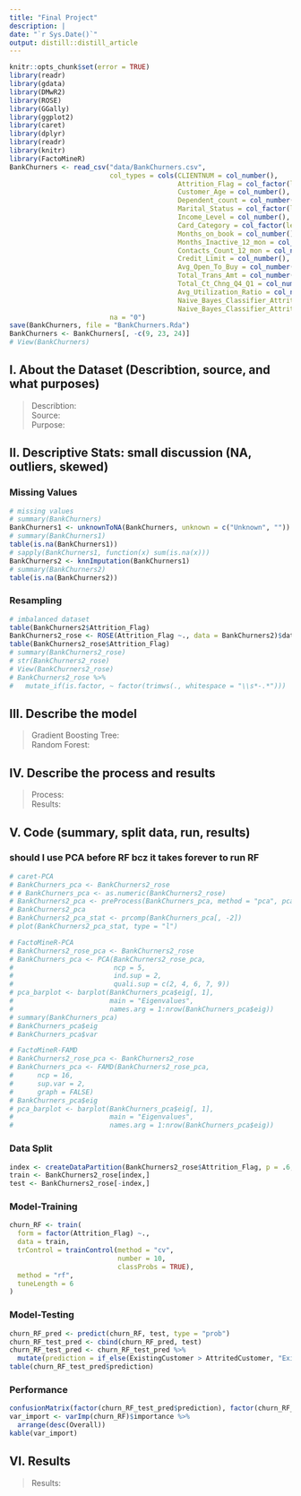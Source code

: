 ```yaml
---
title: "Final Project"
description: |
date: "`r Sys.Date()`"
output: distill::distill_article
---
```


```r
knitr::opts_chunk$set(error = TRUE)
library(readr)
library(gdata)
library(DMwR2)
library(ROSE)
library(GGally)
library(ggplot2)
library(caret)
library(dplyr)
library(readr)
library(knitr)
library(FactoMineR)
BankChurners <- read_csv("data/BankChurners.csv", 
                         col_types = cols(CLIENTNUM = col_number(), 
                                          Attrition_Flag = col_factor(levels = c()), 
                                          Customer_Age = col_number(), Gender = col_factor(levels = c()), 
                                          Dependent_count = col_number(), Education_Level = col_factor(levels = c()), 
                                          Marital_Status = col_factor(levels = c()), 
                                          Income_Level = col_number(), Income_Category = col_factor(levels = c()), 
                                          Card_Category = col_factor(levels = c()), 
                                          Months_on_book = col_number(), Total_Relationship_Count = col_number(), 
                                          Months_Inactive_12_mon = col_number(), 
                                          Contacts_Count_12_mon = col_number(), 
                                          Credit_Limit = col_number(), Total_Revolving_Bal = col_number(), 
                                          Avg_Open_To_Buy = col_number(), Total_Amt_Chng_Q4_Q1 = col_number(), 
                                          Total_Trans_Amt = col_number(), Total_Trans_Ct = col_number(), 
                                          Total_Ct_Chng_Q4_Q1 = col_number(), 
                                          Avg_Utilization_Ratio = col_number(), 
                                          Naive_Bayes_Classifier_Attrition_Flag_Card_Category_Contacts_Count_12_mon_Dependent_count_Education_Level_Months_Inactive_12_mon_1 = col_number(), 
                                          Naive_Bayes_Classifier_Attrition_Flag_Card_Category_Contacts_Count_12_mon_Dependent_count_Education_Level_Months_Inactive_12_mon_2 = col_number()), 
                         na = "0")
save(BankChurners, file = "BankChurners.Rda")
BankChurners <- BankChurners[, -c(9, 23, 24)]
# View(BankChurners)
```

## I. About the Dataset (Describtion, source, and what purposes)
> Describtion:  
> Source:  
> Purpose:  

## II. Descriptive Stats: small discussion (NA, outliers, skewed)
>  

### Missing Values
```r
# missing values
# summary(BankChurners)
BankChurners1 <- unknownToNA(BankChurners, unknown = c("Unknown", ""))
# summary(BankChurners1)
table(is.na(BankChurners1))
# sapply(BankChurners1, function(x) sum(is.na(x)))
BankChurners2 <- knnImputation(BankChurners1)
# summary(BankChurners2)
table(is.na(BankChurners2))
```

### Resampling
```r
# imbalanced dataset
table(BankChurners2$Attrition_Flag)
BankChurners2_rose <- ROSE(Attrition_Flag ~., data = BankChurners2)$data
table(BankChurners2_rose$Attrition_Flag)
# summary(BankChurners2_rose)
# str(BankChurners2_rose)
# View(BankChurners2_rose)
# BankChurners2_rose %>% 
#   mutate_if(is.factor, ~ factor(trimws(., whitespace = "\\s*-.*")))
```

## III. Describe the model
> Gradient Boosting Tree:  
> Random Forest:  

## IV. Describe the process and results
> Process:  
> Results:

## V. Code (summary, split data, run, results)

### should I use PCA before RF bcz it takes forever to run RF
```r
# caret-PCA
# BankChurners_pca <- BankChurners2_rose
# # BankChurners_pca <- as.numeric(BankChurners2_rose)
# BankChurners2_pca <- preProcess(BankChurners_pca, method = "pca", pcaComp = 12)
# BankChurners2_pca
# BankChurners2_pca_stat <- prcomp(BankChurners_pca[, -2])
# plot(BankChurners2_pca_stat, type = "l")

# FactoMineR-PCA
# BankChurners2_rose_pca <- BankChurners2_rose
# BankChurners_pca <- PCA(BankChurners2_rose_pca, 
#                         ncp = 5,
#                         ind.sup = 2,
#                         quali.sup = c(2, 4, 6, 7, 9))
# pca_barplot <- barplot(BankChurners_pca$eig[, 1], 
#                        main = "Eigenvalues", 
#                        names.arg = 1:nrow(BankChurners_pca$eig))
# summary(BankChurners_pca)
# BankChurners_pca$eig
# BankChurners_pca$var

# FactoMineR-FAMD
# BankChurners2_rose_pca <- BankChurners2_rose
# BankChurners_pca <- FAMD(BankChurners2_rose_pca, 
#      ncp = 16,
#      sup.var = 2,
#      graph = FALSE)
# BankChurners_pca$eig
# pca_barplot <- barplot(BankChurners_pca$eig[, 1], 
#                        main = "Eigenvalues", 
#                        names.arg = 1:nrow(BankChurners_pca$eig))
```

### Data Split
```r
index <- createDataPartition(BankChurners2_rose$Attrition_Flag, p = .6, list = FALSE, times = 1)
train <- BankChurners2_rose[index,]
test <- BankChurners2_rose[-index,]
```

### Model-Training
```r
churn_RF <- train(
  form = factor(Attrition_Flag) ~.,
  data = train,
  trControl = trainControl(method = "cv",
                           number = 10,
                           classProbs = TRUE),
  method = "rf",
  tuneLength = 6
)
```

### Model-Testing
```r
churn_RF_pred <- predict(churn_RF, test, type = "prob")
churn_RF_test_pred <- cbind(churn_RF_pred, test)
churn_RF_test_pred <- churn_RF_test_pred %>% 
  mutate(prediction = if_else(ExistingCustomer > AttritedCustomer, "ExistingCustomer", "AttritedCustomer"))
table(churn_RF_test_pred$prediction)
```


### Performance
```r
confusionMatrix(factor(churn_RF_test_pred$prediction), factor(churn_RF_test_pred$Attrition_Flag))
var_import <- varImp(churn_RF)$importance %>% 
  arrange(desc(Overall))
kable(var_import)
```

## VI. Results
> Results: 

